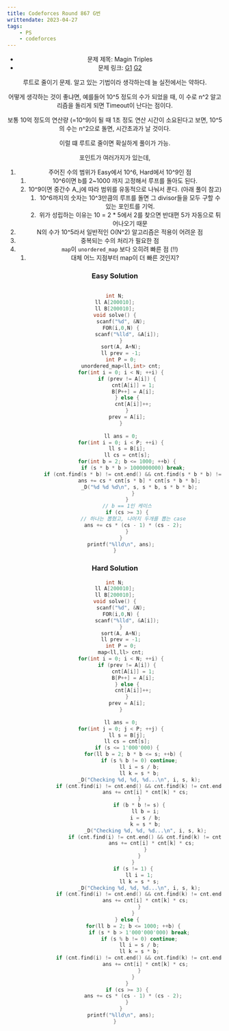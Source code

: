 ```yaml
---
title: Codeforces Round 867 G번
writtendate: 2023-04-27
tags:
    - PS
    - codeforces
---
```


<Header />

- 문제 제목: Magin Triples
- 문제 링크: [G1](https://codeforces.com/contest/1822/problem/G1) [G2](https://codeforces.com/contest/1822/problem/G2)

루트로 줄이기 문제. 알고 있는 기법이라 생각하는데 늘 실전에서는 약하다.

어떻게 생각하는 것이 좋냐면, 예를들어 10^5 정도의 수가 되었을 때, 이 수로 n^2 알고리즘을 돌리게 되면 Timeout이 난다는 점이다.

보통 10억 정도의 연산량 (=10^9)이 될 때 1초 정도 연산 시간이 소요된다고 보면, 10^5의 수는 n^2으로 돌면, 시간초과가 날 것이다.

이럴 떄 루트로 줄이면 확실하게 풀이가 가능.


포인트가 여러가지가 있는데,

1. 주어진 수의 범위가 Easy에서 10^6, Hard에서 10^9인 점
    1. 10^6이면 b를 2~1000 까지 고정해서 루프를 돌아도 된다.
    2. 10^9이면 중간수 A_j에 따라 범위를 유동적으로 나눠서 푼다. (아래 풀이 참고)
        1. 10^6까지의 숫자는 10^3만큼의 루프를 돌면 그 divisor들을 모두 구할 수 있는 포인트를 기억.
        2. 위가 성립하는 이유는 10 = 2 * 5에서 2를 찾으면 반대편 5가 자동으로 튀어나오기 때문
2. N의 수가 10^5라서 일반적인 O(N^2) 알고리즘은 적용이 어려운 점
3. 중복되는 수의 처리가 필요한 점
4. `map`이 `unordered_map` 보다 오히려 빠른 점 (!!)
    1. 대체 어느 지점부터 map이 더 빠른 것인지?


### Easy Solution

```cpp

int N;
ll A[200010];
ll B[200010];
void solve() {
    scanf("%d", &N);
    FOR(i,0,N) {
        scanf("%lld", &A[i]);
    }
    sort(A, A+N);
    ll prev = -1;
    int P = 0;
    unordered_map<ll,int> cnt;
    for(int i = 0; i < N; ++i) {
        if (prev != A[i]) {
            cnt[A[i]] = 1;
            B[P++] = A[i];
        } else {
            cnt[A[i]]++;
        }
        prev = A[i];
    }
 
    ll ans = 0;
    for(int i = 0; i < P; ++i) {
        ll s = B[i];
        ll cs = cnt[s];
        for(int b = 2; b <= 1000; ++b) {
            if (s * b * b > 1000000000) break;
            if (cnt.find(s * b) != cnt.end() && cnt.find(s * b * b) != cnt.end()) {
                ans += cs * cnt[s * b] * cnt[s * b * b];
                _D("%d %d %d\n", s, s * b, s * b * b);
            }
        }
        // b == 1인 케이스
        if (cs >= 3) {
            // 하나는 뽑혔고, 나머지 두개를 뽑는 case
            ans += cs * (cs - 1) * (cs - 2);
        }
    }
    printf("%lld\n", ans);
}
```

### Hard Solution

```cpp
int N;
ll A[200010];
ll B[200010];
void solve() {
    scanf("%d", &N);
    FOR(i,0,N) {
        scanf("%lld", &A[i]);
    }
    sort(A, A+N);
    ll prev = -1;
    int P = 0;
    map<ll,ll> cnt;
    for(int i = 0; i < N; ++i) {
        if (prev != A[i]) {
            cnt[A[i]] = 1;
            B[P++] = A[i];
        } else {
            cnt[A[i]]++;
        }
        prev = A[i];
    }
 
    ll ans = 0;
    for(int j = 0; j < P; ++j) {
        ll s = B[j];
        ll cs = cnt[s];
        if (s <= 1'000'000) {
            for(ll b = 2; b * b <= s; ++b) {
                if (s % b != 0) continue;
                ll i = s / b;
                ll k = s * b;
                _D("Checking %d, %d, %d...\n", i, s, k);
                if (cnt.find(i) != cnt.end() && cnt.find(k) != cnt.end()) {
                    ans += cnt[i] * cnt[k] * cs;
                }
                if (b * b != s) {
                    ll b = i;
                    i = s / b;
                    k = s * b;
                    _D("Checking %d, %d, %d...\n", i, s, k);
                    if (cnt.find(i) != cnt.end() && cnt.find(k) != cnt.end()) {
                        ans += cnt[i] * cnt[k] * cs;
                    }
                }
            }
            if (s != 1) {
                ll i = 1;
                ll k = s * s;
                _D("Checking %d, %d, %d...\n", i, s, k);
                if (cnt.find(i) != cnt.end() && cnt.find(k) != cnt.end()) {
                    ans += cnt[i] * cnt[k] * cs;
                }
            }
        } else {
            for(ll b = 2; b <= 1000; ++b) {
                if (s * b > 1'000'000'000) break;
                if (s % b != 0) continue;
                ll i = s / b;
                ll k = s * b;
                if (cnt.find(i) != cnt.end() && cnt.find(k) != cnt.end()) {
                    ans += cnt[i] * cnt[k] * cs;
                }
            }
        }
        if (cs >= 3) {
            ans += cs * (cs - 1) * (cs - 2);
        }
    }
    printf("%lld\n", ans);
}
```

<TagList />
<Comment />
